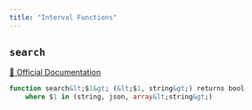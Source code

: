 ```yaml
---
title: "Interval Functions"
---
```


## `search`
[🔗 Official Documentation](https://cloud.google.com/bigquery/docs/reference/standard-sql/functions-and-operators#search)

```sql
function search&lt;$1&gt; (&lt;$1, string&gt;) returns bool
	where $1 in (string, json, array&lt;string&gt;)
```



